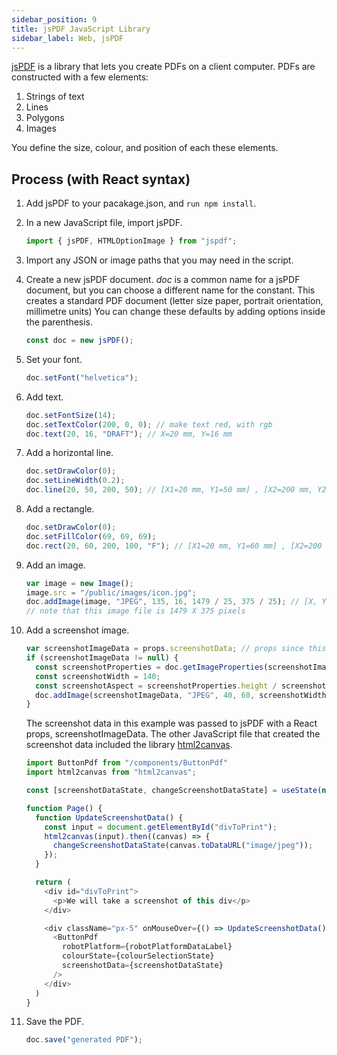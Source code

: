 ```yaml
---
sidebar_position: 9
title: jsPDF JavaScript Library
sidebar_label: Web, jsPDF
---
```


[jsPDF](https://github.com/parallax/jsPDF) is a library that lets you create PDFs on a client computer.
PDFs are constructed with a few elements:

1. Strings of text
2. Lines
3. Polygons
4. Images

You define the size, colour, and position of each these elements.

## Process (with React syntax)

1.  Add jsPDF to your pacakage.json, and `run npm install`.
2.  In a new JavaScript file, import jsPDF.
    ```javascript
    import { jsPDF, HTMLOptionImage } from "jspdf";
    ```
3.  Import any JSON or image paths that you may need in the script.
4.  Create a new jsPDF document.
    _doc_ is a common name for a jsPDF document, but you can choose a different name for the constant.
    This creates a standard PDF document (letter size paper, portrait orientation, millimetre units)
    You can change these defaults by adding options inside the parenthesis.
    ```javascript
    const doc = new jsPDF();
    ```
5.  Set your font.
    ```javascript
    doc.setFont("helvetica");
    ```
6.  Add text.
    ```javascript
    doc.setFontSize(14);
    doc.setTextColor(200, 0, 0); // make text red, with rgb
    doc.text(20, 16, "DRAFT"); // X=20 mm, Y=16 mm
    ```
7.  Add a horizontal line.
    ```javascript
    doc.setDrawColor(0);
    doc.setLineWidth(0.2);
    doc.line(20, 50, 200, 50); // [X1=20 mm, Y1=50 mm] , [X2=200 mm, Y2=50 mm]
    ```
8.  Add a rectangle.
    ```javascript
    doc.setDrawColor(0);
    doc.setFillColor(69, 69, 69);
    doc.rect(20, 60, 200, 100, "F"); // [X1=20 mm, Y1=60 mm] , [X2=200 mm, Y2=100 mm] , filled
    ```
9.  Add an image.
    ```javascript
    var image = new Image();
    image.src = "/public/images/icon.jpg";
    doc.addImage(image, "JPEG", 135, 16, 1479 / 25, 375 / 25); // [X, Y] , [Xsize, Ysize]
    // note that this image file is 1479 X 375 pixels
    ```
10. Add a screenshot image.

    ```javascript
    var screenshotImageData = props.screenshotData; // props since this is in React
    if (screenshotImageData != null) {
      const screenshotProperties = doc.getImageProperties(screenshotImageData);
      const screenshotWidth = 140;
      const screenshotAspect = screenshotProperties.height / screenshotProperties.width;
      doc.addImage(screenshotImageData, "JPEG", 40, 60, screenshotWidth, screenshotWidth * screenshotAspect);
    }
    ```

    The screenshot data in this example was passed to jsPDF with a React props, screenshotImageData.
    The other JavaScript file that created the screenshot data included the library [html2canvas](https://github.com/niklasvh/html2canvas).

    ```javascript
    import ButtonPdf from "/components/ButtonPdf"
    import html2canvas from "html2canvas";

    const [screenshotDataState, changeScreenshotDataState] = useState(null); // React State to hold the screenshot data

    function Page() {
      function UpdateScreenshotData() {
        const input = document.getElementById("divToPrint");
        html2canvas(input).then((canvas) => {
          changeScreenshotDataState(canvas.toDataURL("image/jpeg"));
        });
      }

      return (
        <div id="divToPrint">
          <p>We will take a screenshot of this div</p>
        </div>

        <div className="px-5" onMouseOver={() => UpdateScreenshotData()}>
          <ButtonPdf
            robotPlatform={robotPlatformDataLabel}
            colourState={colourSelectionState}
            screenshotData={screenshotDataState}
          />
        </div>
      )
    }
    ```

11. Save the PDF.
    ```javascript
    doc.save("generated PDF");
    ```

